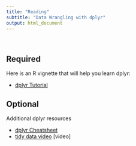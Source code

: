 ```yaml
---
title: "Reading"
subtitle: "Data Wrangling with dplyr"
output: html_document
---
```


<br />

## Required

Here is an R vignette that will help you learn dplyr:

- [dplyr Tutorial](http://genomicsclass.github.io/book/pages/dplyr_tutorial.html)


## Optional

Additional dplyr resources

- [dplyr Cheatsheet](https://www.rstudio.com/wp-content/uploads/2015/02/data-wrangling-cheatsheet.pdf)
- [tidy data video](https://vimeo.com/33727555) [video]

